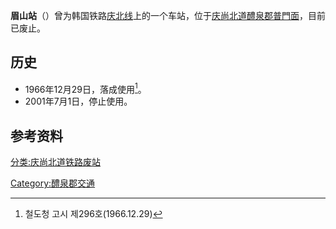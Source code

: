 {{朝鮮半島車站資訊
|公司色 = black
|文字色 = 
|站名 = 眉山站
|圖片 = 
|pxl = 
|圖片說明 = 
|前一站 = [[高坪站|高坪]]
|前一站距離 = 4.5
|後一站距離 = 1.3
|後一站 = [[普门站_(庆尚北道)|普门]]
|諺文 = 미산역
|朝鮮漢字 = 眉山驛
|文觀部式 = Misan-yeok
|馬-賴式 =
|副站名 = 
|車站編號 = 
|停站路線數 = 
|所屬公司 = [[韩国铁道公社|韩国铁道公社]]
|所屬路線 = [[庆北线|庆北线]]
|距離 = 93.8
|起點站 = [[金泉站_(庆尚北道)|金泉]]
|所在地 =[[庆尚北道|庆尚北道]][[醴泉郡|醴泉郡]][[普門面|普門面]]
|車站構造 = 地面车站
|月台配置 = 
|啟用年月日 = 1966年12月29日
|廢站年月日 = 2001年7月1日
|上下車人次 = 
|統計年度 = 
|轉車 = 
|備註 = 
|全寬備註 = 
}}

'''眉山站'''（{{kor|諺=미산역|漢=眉山驛|羅=Misan yeok|f=y}}）曾为韩国铁路[[庆北线|庆北线]]上的一个车站，位于[[庆尚北道|庆尚北道]][[醴泉郡|醴泉郡]][[普門面|普門面]]，目前已废止。

== 历史 ==
*1966年12月29日，落成使用<ref>철도청 고시 제296호(1966.12.29)</ref>。
*2001年7月1日，停止使用。

== 参考资料 ==
{{reflist}}

{{庆北线}}

[[分类:庆尚北道铁路废站|分类:庆尚北道铁路废站]]
[[Category:醴泉郡交通|Category:醴泉郡交通]]